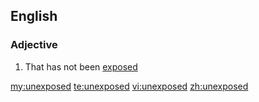 ==English==

===Adjective===
{{en-adj}}

# That has not been [[exposed]]

[[my:unexposed]]
[[te:unexposed]]
[[vi:unexposed]]
[[zh:unexposed]]